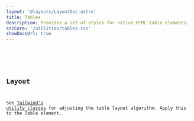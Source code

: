 ```yaml
---
layout: '@layouts/LayoutDoc.astro'
title: Tables
description: Provides a set of styles for native HTML table elements.
srcCore: '/utilities/tables.css'
showDocsUrl: true
---
```




<Preview client:load>
	<Fragment slot="preview">
		<Example />
	</Fragment>
	<Fragment slot="code">
		<Code code={ExampleRaw} lang="astro" class="mt-4" />
	</Fragment>
</Preview>

## Layout

See [Tailwind's utility classes](https://tailwindcss.com/docs/table-layout) for adjusting the table layout algorithm. Apply this to the Table element.
